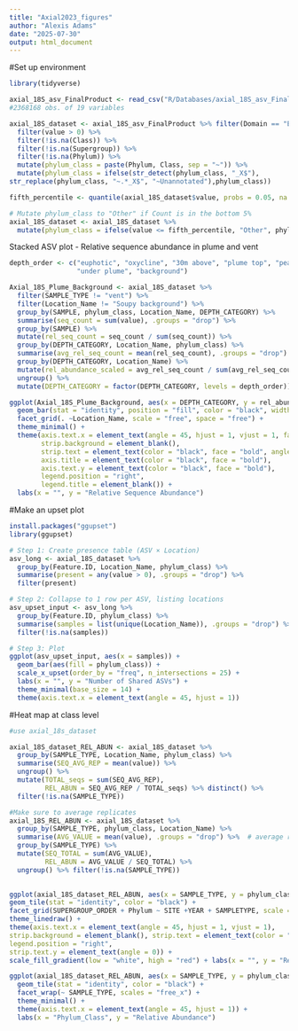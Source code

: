 ---
title: "Axial2023_figures"
author: "Alexis Adams"
date: "2025-07-30"
output: html_document
---

#Set up environment

```{r}
library(tidyverse)

axial_18S_asv_FinalProduct <- read_csv("R/Databases/axial_18S_asv_FinalProduct.csv")
#2368168 obs. of 19 variables

axial_18S_dataset <- axial_18S_asv_FinalProduct %>% filter(Domain == "Eukaryota") %>% 
  filter(value > 0) %>% 
  filter(!is.na(Class)) %>%  
  filter(!is.na(Supergroup)) %>%
  filter(!is.na(Phylum)) %>%
  mutate(phylum_class = paste(Phylum, Class, sep = "~")) %>%
  mutate(phylum_class = ifelse(str_detect(phylum_class, "_X$"),
str_replace(phylum_class, "~.*_X$", "~Unannotated"),phylum_class))

fifth_percentile <- quantile(axial_18S_dataset$value, probs = 0.05, na.rm = TRUE)

# Mutate phylum_class to "Other" if Count is in the bottom 5%
axial_18S_dataset <- axial_18S_dataset %>%
  mutate(phylum_class = ifelse(value <= fifth_percentile, "Other", phylum_class))


```

Stacked ASV plot - Relative sequence abundance in plume and vent

```{r}

depth_order <- c("euphotic", "oxycline", "30m above", "plume top", "peak plume",
                 "under plume", "background")

Axial_18S_Plume_Background <- axial_18S_dataset %>%
  filter(SAMPLE_TYPE != "vent") %>%
  filter(Location_Name != "Soupy background") %>% 
  group_by(SAMPLE, phylum_class, Location_Name, DEPTH_CATEGORY) %>%
  summarise(seq_count = sum(value), .groups = "drop") %>%
  group_by(SAMPLE) %>%
  mutate(rel_seq_count = seq_count / sum(seq_count)) %>%
  group_by(DEPTH_CATEGORY, Location_Name, phylum_class) %>%
  summarise(avg_rel_seq_count = mean(rel_seq_count), .groups = "drop") %>%
  group_by(DEPTH_CATEGORY, Location_Name) %>%
  mutate(rel_abundance_scaled = avg_rel_seq_count / sum(avg_rel_seq_count)) %>%
  ungroup() %>%
  mutate(DEPTH_CATEGORY = factor(DEPTH_CATEGORY, levels = depth_order))

ggplot(Axial_18S_Plume_Background, aes(x = DEPTH_CATEGORY, y = rel_abundance_scaled, fill = phylum_class)) +
  geom_bar(stat = "identity", position = "fill", color = "black", width = 0.9) +
  facet_grid(. ~Location_Name, scale = "free", space = "free") +
  theme_minimal() +
  theme(axis.text.x = element_text(angle = 45, hjust = 1, vjust = 1, face = "bold", color = "black"),
        strip.background = element_blank(), 
        strip.text = element_text(color = "black", face = "bold", angle = 90),
        axis.title = element_text(color = "black", face = "bold"),
        axis.text.y = element_text(color = "black", face = "bold"),
        legend.position = "right",
        legend.title = element_blank()) +
  labs(x = "", y = "Relative Sequence Abundance")

```

#Make an upset plot

```{r}

install.packages("ggupset")
library(ggupset)

# Step 1: Create presence table (ASV × Location)
asv_long <- axial_18S_dataset %>%
  group_by(Feature.ID, Location_Name, phylum_class) %>%
  summarise(present = any(value > 0), .groups = "drop") %>%
  filter(present)

# Step 2: Collapse to 1 row per ASV, listing locations
asv_upset_input <- asv_long %>%
  group_by(Feature.ID, phylum_class) %>%
  summarise(samples = list(unique(Location_Name)), .groups = "drop") %>% 
  filter(!is.na(samples))

# Step 3: Plot
ggplot(asv_upset_input, aes(x = samples)) +
  geom_bar(aes(fill = phylum_class)) +
  scale_x_upset(order_by = "freq", n_intersections = 25) +
  labs(x = "", y = "Number of Shared ASVs") +
  theme_minimal(base_size = 14) +
  theme(axis.text.x = element_text(angle = 45, hjust = 1))
```


#Heat map at class level
```{r}
#use axial_18s_dataset

axial_18S_dataset_REL_ABUN <- axial_18S_dataset %>%
  group_by(SAMPLE_TYPE, Location_Name, phylum_class) %>%  
  summarise(SEQ_AVG_REP = mean(value)) %>%
  ungroup() %>%
  mutate(TOTAL_seqs = sum(SEQ_AVG_REP),
         REL_ABUN = SEQ_AVG_REP / TOTAL_seqs) %>% distinct() %>% 
  filter(!is.na(SAMPLE_TYPE))

#Make sure to average replicates
axial_18S_REL_ABUN <- axial_18S_dataset %>%
  group_by(SAMPLE_TYPE, phylum_class, Location_Name) %>% 
  summarise(AVG_VALUE = mean(value), .groups = "drop") %>%  # average replicates per sample type + phylum_class
  group_by(SAMPLE_TYPE) %>%
  mutate(SEQ_TOTAL = sum(AVG_VALUE),
         REL_ABUN = AVG_VALUE / SEQ_TOTAL) %>%
  ungroup() %>% filter(!is.na(SAMPLE_TYPE))
  

ggplot(axial_18S_dataset_REL_ABUN, aes(x = SAMPLE_TYPE, y = phylum_class, fill = (REL_ABUN))) +
geom_tile(stat = "identity", color = "black") +
facet_grid(SUPERGROUP_ORDER + Phylum ~ SITE +YEAR + SAMPLETYPE, scale = "free", space = "free") +
theme_linedraw() +
theme(axis.text.x = element_text(angle = 45, hjust = 1, vjust = 1),
strip.background = element_blank(), strip.text = element_text(color = "black"),
legend.position = "right",
strip.text.y = element_text(angle = 0)) +
scale_fill_gradient(low = "white", high = "red") + labs(x = "", y = "Relative abundance")

ggplot(axial_18S_dataset_REL_ABUN, aes(x = SAMPLE_TYPE, y = phylum_class, fill = REL_ABUN)) +
  geom_tile(stat = "identity", color = "black") +
  facet_wrap(~ SAMPLE_TYPE, scales = "free_x") +
  theme_minimal() +
  theme(axis.text.x = element_text(angle = 45, hjust = 1)) +
  labs(x = "Phylum_Class", y = "Relative Abundance")











```









